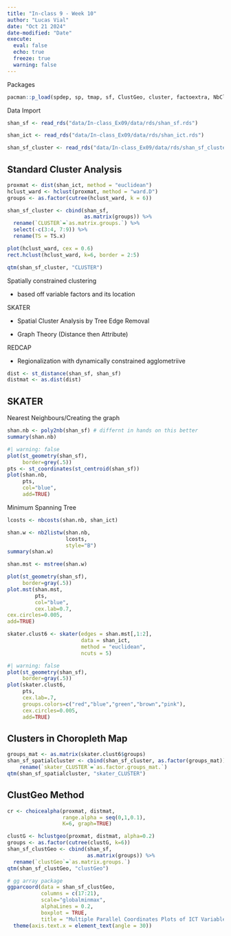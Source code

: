 ```yaml
---
title: "In-class 9 - Week 10"
author: "Lucas Vial"
date: "Oct 21 2024"
date-modified: "Date"
execute: 
  eval: false
  echo: true
  freeze: true
  warning: false
---
```


Packages

```r
pacman::p_load(spdep, sp, tmap, sf, ClustGeo, cluster, factoextra, NbClust, tidyverse, GGally)
```

Data Import

```r
shan_sf <- read_rds("data/In-class_Ex09/data/rds/shan_sf.rds")

shan_ict <- read_rds("data/In-class_Ex09/data/rds/shan_ict.rds")

shan_sf_cluster <- read_rds("data/In-class_Ex09/data/rds/shan_sf_cluster.rds")

```

## Standard Cluster Analysis

```r
proxmat <- dist(shan_ict, method = "euclidean") 
hclust_ward <- hclust(proxmat, method = "ward.D")
groups <- as.factor(cutree(hclust_ward, k = 6))

```

```r
shan_sf_cluster <- cbind(shan_sf,
                         as.matrix(groups)) %>%
  rename(`CLUSTER`=`as.matrix.groups.`) %>%
  select(-c(3:4, 7:9)) %>%
  rename(TS = TS.x)
```

```r
plot(hclust_ward, cex = 0.6)
rect.hclust(hclust_ward, k=6, border = 2:5)

```

```r
qtm(shan_sf_cluster, "CLUSTER")
```

Spatially constrained clustering

-   based off variable factors and its location

SKATER

-   Spatial Cluster Analysis by Tree Edge Removal

-   Graph Theory (Distance then Attribute)

REDCAP

-   Regionalization with dynamically constrained agglometriive

```r
dist <- st_distance(shan_sf, shan_sf)
distmat <- as.dist(dist)
```

## SKATER

Nearest Neighbours/Creating the graph

```r
shan.nb <- poly2nb(shan_sf) # differnt in hands on this better
summary(shan.nb)
```

```r
#| warning: false
plot(st_geometry(shan_sf),
     border=grey(.5))
pts <- st_coordinates(st_centroid(shan_sf))
plot(shan.nb,
     pts,
     col="blue",
     add=TRUE)
```

Minimum Spanning Tree

```r
lcosts <- nbcosts(shan.nb, shan_ict)
```

```r
shan.w <- nb2listw(shan.nb,
                   lcosts,
                   style="B")
summary(shan.w)
```

```r
shan.mst <- mstree(shan.w)

plot(st_geometry(shan_sf),
     border=gray(.5))
plot.mst(shan.mst,
         pts,
         col="blue",
         cex.lab=0.7,
cex.circles=0.005,
add=TRUE)
```

```r
skater.clust6 <- skater(edges = shan.mst[,1:2],
                        data = shan_ict,
                        method = "euclidean",
                        ncuts = 5)
```

```r
#| warning: false
plot(st_geometry(shan_sf),
     border=gray(.5)) 
plot(skater.clust6,
     pts,
     cex.lab=.7,
     groups.colors=c("red","blue","green","brown","pink"),
     cex.circles=0.005,
     add=TRUE)
```

## Clusters in Choropleth Map

```r
groups_mat <- as.matrix(skater.clust6$groups)
shan_sf_spatialcluster <- cbind(shan_sf_cluster, as.factor(groups_mat)) %>%
    rename(`skater_CLUSTER`=`as.factor.groups_mat.`)
qtm(shan_sf_spatialcluster, "skater_CLUSTER")
```

## ClustGeo Method

```r
cr <- choicealpha(proxmat, distmat,
                  range.alpha = seq(0,1,0.1),
                  K=6, graph=TRUE)
```

```r
clustG <- hclustgeo(proxmat, distmat, alpha=0.2)
groups <- as.factor(cutree(clustG, k=6))
shan_sf_clustGeo <- cbind(shan_sf,
                          as.matrix(groups)) %>%
  rename(`clustGeo`=`as.matrix.groups.`)
qtm(shan_sf_clustGeo, "clustGeo")
```

```r
# gg array package
ggparcoord(data = shan_sf_clustGeo,
           columns = c(17:21),
           scale="globalminmax",
           alphaLines = 0.2,
           boxplot = TRUE,
           title = "Multiple Parallel Coordinates Plots of ICT Variables by Cluster") + facet_grid(~ clustGeo) +
  theme(axis.text.x = element_text(angle = 30))
```

```r

```
